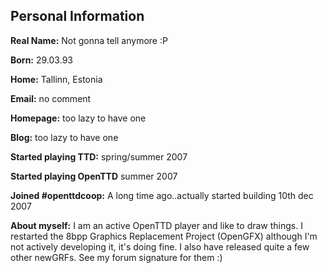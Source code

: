 == Personal Information ==
'''Real Name:''' Not gonna tell anymore :P

'''Born:''' 29.03.93

'''Home:''' Tallinn, Estonia

'''Email:''' no comment

'''Homepage:''' too lazy to have one

'''Blog:''' too lazy to have one

'''Started playing TTD:''' spring/summer 2007

'''Started playing OpenTTD''' summer 2007

'''Joined #openttdcoop:''' A long time ago..actually started building 10th dec 2007

'''About myself:''' I am an active OpenTTD player and like to draw things. I restarted the 8bpp Graphics Replacement Project (OpenGFX) although I'm not actively developing it, it's doing fine. I also have released quite a few other newGRFs. See my forum signature for them :)
